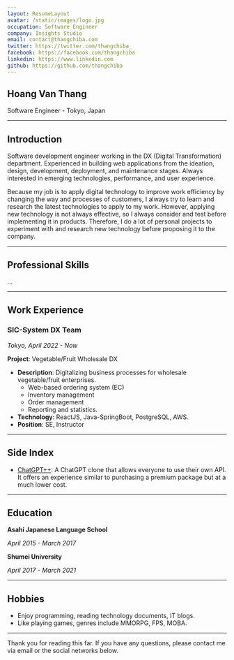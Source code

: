 ```yaml
---
layout: ResumeLayout
avatar: /static/images/logo.jpg
occupation: Software Engineer
company: Insights Studio
email: contact@thangchiba.com
twitter: https://twitter.com/thangchiba_
facebook: https://facebook.com/thangchiba
linkedin: https://www.linkedin.com
github: https://github.com/thangchiba
---
```


## Hoang Van Thang
Software Engineer - Tokyo, Japan

---

## Introduction
Software development engineer working in the DX (Digital Transformation) department.
Experienced in building web applications from the ideation, design, development, deployment, and maintenance stages.
Always interested in emerging technologies, performance, and user experience.

Because my job is to apply digital technology to improve work efficiency by changing the way and processes of customers, I always try to learn and research the latest technologies to apply to my work.
However, applying new technology is not always effective, so I always consider and test before implementing it in products.
Therefore, I do a lot of personal projects to experiment with and research new technology before proposing it to the company.

---

## Professional Skills
...

---

## Work Experience
### SIC-System DX Team
_Tokyo, April 2022 - Now_

**Project**: Vegetable/Fruit Wholesale DX

- **Description**: Digitalizing business processes for wholesale vegetable/fruit enterprises.
  - Web-based ordering system (EC)
  - Inventory management
  - Order management
  - Reporting and statistics.
- **Technology**: ReactJS, Java-SpringBoot, PostgreSQL, AWS.
- **Position**: SE, Instructor

---

## Side Index

- [ChatGPT++](https://github.com/thangchiba/ReactJS-ChatGPT): A ChatGPT clone that allows everyone to use their own API. It offers an experience similar to purchasing a premium package but at a much lower cost.

---

## Education

**Asahi Japanese Language School**

_April 2015 - March 2017_

**Shumei University**

_April 2017 - March 2021_

---

## Hobbies

- Enjoy programming, reading technology documents, IT blogs.
- Like playing games, genres include MMORPG, FPS, MOBA.

---

Thank you for reading this far. If you have any questions, please contact me via email or the social networks below.
